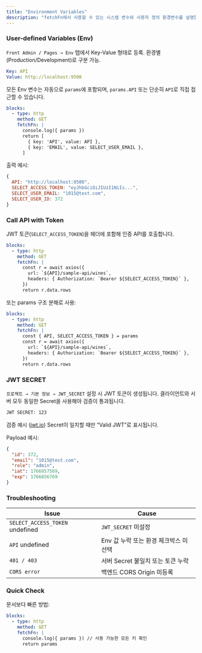 ```yaml
---
title: "Environment Variables"
description: "fetchFn에서 사용할 수 있는 시스템 변수와 사용자 정의 환경변수를 설명합니다. params로 즉시 확인 가능하며, API 호출·인증에 활용할 수 있습니다."
---
```


### User-defined Variables (Env)

`Front Admin / Pages → Env` 탭에서 Key-Value 형태로 등록. 환경별(Production/Development)로 구분 가능.

```yaml
Key: API
Value: http://localhost:9500
```

모든 Env 변수는 자동으로 `params`에 포함되며, `params.API` 또는 단순히 `API`로 직접 접근할 수 있습니다.

```yaml
blocks:
  - type: http
    method: GET
    fetchFn: |
      console.log({ params })
      return [
        { key: 'API', value: API },
        { key: 'EMAIL', value: SELECT_USER_EMAIL },
      ]
```

출력 예시:

```js
{
  API: "http://localhost:9500",
  SELECT_ACCESS_TOKEN: "eyJhbGciOiJIUzI1NiIs...",
  SELECT_USER_EMAIL: "1015@test.com",
  SELECT_USER_ID: 372
}
```

### Call API with Token

JWT 토큰(`SELECT_ACCESS_TOKEN`)을 헤더에 포함해 인증 API를 호출합니다.

```yaml
blocks:
  - type: http
    method: GET
    fetchFn: |
      const r = await axios({
        url: `${API}/sample-api/wines`,
        headers: { Authorization: `Bearer ${SELECT_ACCESS_TOKEN}` },
      })
      return r.data.rows
```

또는 params 구조 분해로 사용:

```yaml
blocks:
  - type: http
    method: GET
    fetchFn: |
      const { API, SELECT_ACCESS_TOKEN } = params
      const r = await axios({
        url: `${API}/sample-api/wines`,
        headers: { Authorization: `Bearer ${SELECT_ACCESS_TOKEN}` },
      })
      return r.data.rows
```

### JWT SECRET

`프로젝트 → 기본 정보 → JWT_SECRET` 설정 시 JWT 토큰이 생성됩니다. 클라이언트와 서버 모두 동일한 Secret을 사용해야 검증이 통과됩니다.

```txt
JWT SECRET: 123
```

검증 예시 ([jwt.io](https://jwt.io)) Secret이 일치할 때만 “Valid JWT”로 표시됩니다.

Payload 예시:

```json
{
  "id": 372,
  "email": "1015@test.com",
  "role": "admin",
  "iat": 1766957569,
  "exp": 1766856769
}
```

### Troubleshooting

| Issue                           | Cause                   |
| ------------------------------- | ----------------------- |
| `SELECT_ACCESS_TOKEN` undefined | `JWT_SECRET` 미설정        |
| `API` undefined                 | Env 값 누락 또는 환경 체크박스 미선택 |
| `401 / 403`                     | 서버 Secret 불일치 또는 토큰 누락  |
| `CORS error`                    | 백엔드 CORS Origin 미등록     |

### Quick Check

문서보다 빠른 방법:

```yaml
blocks:
  - type: http
    method: GET
    fetchFn: |
      console.log({ params }) // 사용 가능한 모든 키 확인
      return params
```